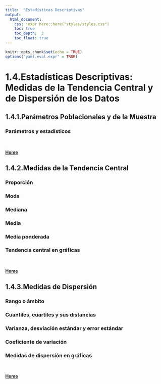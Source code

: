 ```yaml
---
title:  "Estadísticas Descriptivas"
output:
  html_document:
    css: !expr here::here("styles/styles.css")
    toc: true
    toc_depth:  3
    toc_float: true
---
```

```r
knitr::opts_chunk$set(echo = TRUE)
options("yaml.eval.expr" = TRUE)
```

# 1.4.Estadísticas Descriptivas: Medidas de la Tendencia Central y de Dispersión de los Datos



## 1.4.1.Parámetros Poblacionales y de la Muestra  

### Parámetros y estadísticos

\  

[  __Home__](https://dsfernandez.github.io/bioestadisticas/index.html)

## 1.4.2.Medidas de la Tendencia Central  

### Proporción  

### Moda  

### Mediana  

### Media  

### Media ponderada  

### Tendencia central en gráficas  

\ 

[  __Home__](https://dsfernandez.github.io/bioestadisticas/index.html)

## 1.4.3.Medidas de Dispersión    

### Rango o ámbito

### Cuantiles, cuartiles y sus distancias

### Varianza, desviación estándar y error estándar 

### Coeficiente de variación  

### Medidas de dispersión en gráficas  

\ 

[  __Home__](https://dsfernandez.github.io/bioestadisticas/index.html)

